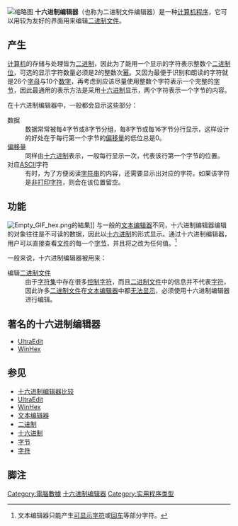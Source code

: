 {{expand|time=2013-07-06T04:42:26+00:00}}
{{unreferenced|time=2013-07-06T04:42:26+00:00}}
[[File:Hexedit-screenshot.png|缩略图]]
'''十六进制编辑器'''（也称为二进制文件编辑器）是一种[[计算机程序|计算机程序]]，它可以用较为友好的界面用来编辑[[二进制文件|二进制文件]]。

==产生==
[[计算机|计算机]]的存储与处理皆为[[二进制|二进制]]，因此为了能用一个显示的字符表示整数个[[二进制位|二进制位]]，可选的显示字符数量必须是2的整数次[[幂|幂]]。又因为最便于识别和朗读的字符就是26个[[字母|字母]]与10个[[数字|数字]]，再考虑到应该尽量使用整数个字符表示一个完整的[[字节|字节]]，因此最通用的表示方法是采用[[十六进制|十六进制]]显示，两个字符表示一个字节的内容。

在十六进制编辑器中，一般都会显示这些部分：
;数据
:数据常常被每4字节或8字节分组，每8字节或每16字节分行显示，这样设计的好处在于每行第一个字节的[[偏移量|偏移量]]的低位总是0。
;[[偏移量|偏移量]]
:同样由[[十六进制|十六进制]]表示，一般每行显示一次，代表该行第一个字节的位置。
;对应[[ASCII|ASCII]]字符
:有时，为了方便阅读[[字符串|字符串]]的内容，还需要显示出对应的字符。如果该字符是[[非打印字符|非打印字符]]，则会在该位置留空。

==功能==
[[File:Empty_GIF_hex.png|thumb]]的結果]]
与一般的[[文本编辑器|文本编辑器]]不同，十六进制编辑器编辑的对象往往是不可读的数据，因此以[[十六进制|十六进制]]的形式显示。通过十六进制编辑器，用户可以直接查看[[文件|文件]]的每一个[[字节|字节]]，并且将之改为任何值。<ref>文本编辑器只能产生[[可显示字符|可显示字符]]或[[回车|回车]]等部分字符。</ref>

一般来说，十六进制编辑器被用来：
;编辑[[二进制文件|二进制文件]]
:由于[[字符集|字符集]]中存在很多[[控制字符|控制字符]]，而且[[二进制文件|二进制文件]]中的信息并不代表[[字符|字符]]，因此许多[[二进制文件|二进制文件]]在[[文本编辑器|文本编辑器]]中都[[乱码|无法显示]]，必须使用十六进制编辑器进行编辑。

==著名的十六进制编辑器==
* [[UltraEdit|UltraEdit]]
* [[WinHex|WinHex]]

==参见==
* [[十六进制编辑器比较|十六进制编辑器比较]]
* [[UltraEdit|UltraEdit]]
* [[WinHex|WinHex]]
* [[文本编辑器|文本编辑器]]
* [[二进制|二进制]]
* [[十六进制|十六进制]]
* [[字节|字节]]
* [[字符|字符]]

==脚注==
{{reflist}}

[[Category:電腦數據|Category:電腦數據]]
[[Category:十六进制编辑器|]]
[[Category:实用程序类型|Category:实用程序类型]]